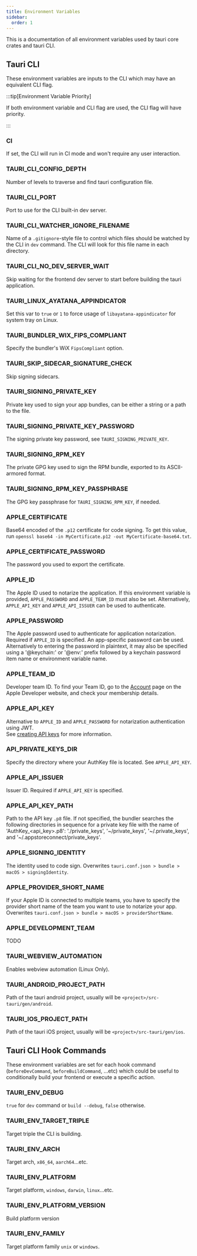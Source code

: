 ```yaml
---
title: Environment Variables
sidebar:
  order: 1
---
```


This is a documentation of all environment variables used by tauri core crates and tauri CLI.

## Tauri CLI

These environment variables are inputs to the CLI which may have an equivalent CLI flag.

:::tip[Environment Variable Priority]

If both environment variable and CLI flag are used, the CLI flag will have priority.

:::

### CI
If set, the CLI will run in CI mode and won't require any user interaction.
### TAURI_CLI_CONFIG_DEPTH
Number of levels to traverse and find tauri configuration file.
### TAURI_CLI_PORT
Port to use for the CLI built-in dev server.
### TAURI_CLI_WATCHER_IGNORE_FILENAME
Name of a `.gitignore`-style file to control which files should be watched by the CLI in `dev` command. The CLI will look for this file name in each directory.
### TAURI_CLI_NO_DEV_SERVER_WAIT
Skip waiting for the frontend dev server to start before building the tauri application.
### TAURI_LINUX_AYATANA_APPINDICATOR
Set this var to `true` or `1` to force usage of `libayatana-appindicator` for system tray on Linux.
### TAURI_BUNDLER_WIX_FIPS_COMPLIANT
Specify the bundler's WiX `FipsCompliant` option.
### TAURI_SKIP_SIDECAR_SIGNATURE_CHECK
Skip signing sidecars.
### TAURI_SIGNING_PRIVATE_KEY
Private key used to sign your app bundles, can be either a string or a path to the file.
### TAURI_SIGNING_PRIVATE_KEY_PASSWORD
The signing private key password, see `TAURI_SIGNING_PRIVATE_KEY`.
### TAURI_SIGNING_RPM_KEY
The private GPG key used to sign the RPM bundle, exported to its ASCII-armored format.
### TAURI_SIGNING_RPM_KEY_PASSPHRASE
The GPG key passphrase for `TAURI_SIGNING_RPM_KEY`, if needed.
### APPLE_CERTIFICATE
Base64 encoded of the `.p12` certificate for code signing. To get this value, run `openssl base64 -in MyCertificate.p12 -out MyCertificate-base64.txt`.
### APPLE_CERTIFICATE_PASSWORD
The password you used to export the certificate.
### APPLE_ID
The Apple ID used to notarize the application. If this environment variable is provided, `APPLE_PASSWORD` and `APPLE_TEAM_ID` must also be set. Alternatively, `APPLE_API_KEY` and `APPLE_API_ISSUER` can be used to authenticate.
### APPLE_PASSWORD
The Apple password used to authenticate for application notarization. Required if `APPLE_ID` is specified. An app-specific password can be used. Alternatively to entering the password in plaintext, it may also be specified using a '@keychain:' or '@env:' prefix followed by a keychain password item name or environment variable name.
### APPLE_TEAM_ID
Developer team ID. To find your Team ID, go to the [Account](https://developer.apple.com/account) page on the Apple Developer website, and check your membership details.
### APPLE_API_KEY
Alternative to `APPLE_ID` and `APPLE_PASSWORD` for notarization authentication using JWT.  
See [creating API keys](https://developer.apple.com/documentation/appstoreconnectapi/creating_api_keys_for_app_store_connect_api) for more information.
### API_PRIVATE_KEYS_DIR
Specify the directory where your AuthKey file is located. See `APPLE_API_KEY`.
### APPLE_API_ISSUER
Issuer ID. Required if `APPLE_API_KEY` is specified.
### APPLE_API_KEY_PATH
Path to the API key `.p8` file. If not specified, the bundler searches the following directories in sequence for a private key file with the name of 'AuthKey\_<api_key>.p8': './private_keys', '\~/private_keys', '\~/.private_keys', and '\~/.appstoreconnect/private_keys'.
### APPLE_SIGNING_IDENTITY
The identity used to code sign. Overwrites `tauri.conf.json > bundle > macOS > signingIdentity`.
### APPLE_PROVIDER_SHORT_NAME
If your Apple ID is connected to multiple teams, you have to specify the provider short name of the team you want to use to notarize your app. Overwrites `tauri.conf.json > bundle > macOS > providerShortName`.
### APPLE_DEVELOPMENT_TEAM
TODO
### TAURI_WEBVIEW_AUTOMATION
Enables webview automation (Linux Only).
### TAURI_ANDROID_PROJECT_PATH
Path of the tauri android project, usually will be `<project>/src-tauri/gen/android`.
### TAURI_IOS_PROJECT_PATH
Path of the tauri iOS project, usually will be `<project>/src-tauri/gen/ios`.

## Tauri CLI Hook Commands

These environment variables are set for each hook command (`beforeDevCommand`, `beforeBuildCommand`, ...etc) which could be useful to conditionally build your frontend or execute a specific action.

### TAURI_ENV_DEBUG
`true` for `dev` command or `build --debug`, `false` otherwise.
### TAURI_ENV_TARGET_TRIPLE
Target triple the CLI is building.
### TAURI_ENV_ARCH
Target arch, `x86_64`, `aarch64`...etc.
### TAURI_ENV_PLATFORM
Target platform, `windows`, `darwin`, `linux`...etc.
### TAURI_ENV_PLATFORM_VERSION
Build platform version
### TAURI_ENV_FAMILY
Target platform family `unix` or `windows`.
